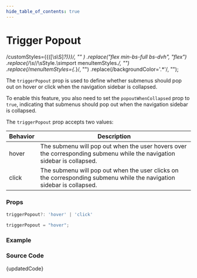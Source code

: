 ```yaml
---
hide_table_of_contents: true
---
```



# Trigger Popout

  /customStyles=\{\{([\s\S]*?)\}\}/,
  ""
)
  .replace("flex min-bs-full bs-dvh", "flex")
  .replace(/\s*\/\/\sStyle.*\s*import menuItemStyles.*/, "")
  .replace(/menuItemStyles={.*}/, "")
  .replace(/backgroundColor='.*'/, "");

The `triggerPopout` prop is used to define whether submenus should pop out on hover or click when the navigation sidebar is collapsed.

To enable this feature, you also need to set the `popoutWhenCollapsed` prop to `true`, indicating that submenus should pop out when the navigation sidebar is collapsed.

The `triggerPopout` prop accepts two values:

| Behavior | Description                                                                                                             |
| -------- | ----------------------------------------------------------------------------------------------------------------------- |
| hover    | The submenu will pop out when the user hovers over the corresponding submenu while the navigation sidebar is collapsed. |
| click    | The submenu will pop out when the user clicks on the corresponding submenu while the navigation sidebar is collapsed.   |

### Props

```ts noCopy
triggerPopout?: 'hover' | 'click'
```

```ts noCopy title='Default Value'
triggerPopout = "hover";
```

### Example

<BrowserWindow url="/vertical-menu/menu/trigger-popout">
  <Provider>
    <TriggerPopout />
  </Provider>
</BrowserWindow>

### Source Code

<TsToJsCodeSnippet>{updatedCode}</TsToJsCodeSnippet>

